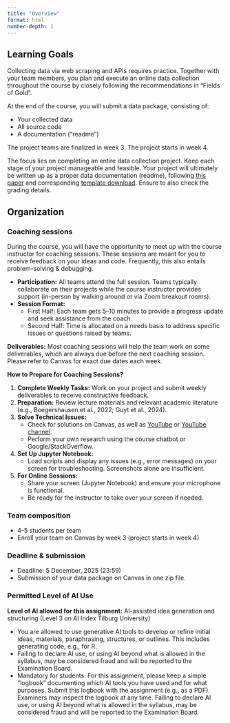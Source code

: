 ```yaml
---
title: "Overview"
format: html
number-depth: 1
---
```


## Learning Goals

Collecting data via web scraping and APIs requires practice. Together with your team members, you plan and execute an online data collection throughout the course by closely following the recommendations in "Fields of Gold".

At the end of the course, you will submit a data package, consisting of:

- Your collected data
- All source code
- A documentation ("readme") 

The project teams are finalized in week 3. The project starts in week 4.

<!--(following [this template](Datasheets_for_DataSets.zip))-->

<!--For inspiration, explore [past team projects](pastprojects). Use these as a starting point, keeping in mind that grading criteria may have changed and these examples are not flawless.-->

::: {.callout-note}
The focus lies on completing an entire data collection project. Keep each stage of your project manageable and feasible. Your project will ultimately be written up as a proper data documentation (readme), following [this paper](https://arxiv.org/pdf/1803.09010.pdf) and corresponding [template download](Datasheets_for_DataSets.zip). Ensure to also check the grading details.
:::


## Organization


### Coaching sessions

During the course, you will have the opportunity to meet up with the course instructor for coaching sessions. These sessions are meant for you to receive feedback on your ideas and code. Frequently, this also entails problem-solving & debugging.

- **Participation:** All teams attend the full session. Teams typically collaborate on their projects while the course instructor provides support (in-person by walking around or via Zoom breakout rooms).
- **Session Format:**
  - First Half: Each team gets 5–10 minutes to provide a progress update and seek assistance from the coach.
  - Second Half: Time is allocated on a needs basis to address specific issues or questions raised by teams.

**Deliverables:** Most coaching sessions will help the team work on some deliverables, which are always due before the next coaching session. Please refer to Canvas for exact due dates each week.

::: {.callout-note}
**How to Prepare for Coaching Sessions?**

1. **Complete Weekly Tasks:** Work on your project and submit weekly deliverables to receive constructive feedback.
2. **Preparation:** Review lecture materials and relevant academic literature (e.g., Boegershausen et al., 2022; Guyt et al., 2024).
3. **Solve Technical Issues:**
   - Check for solutions on Canvas, as well as [YouTube](https://www.youtube.com/playlist?list=PLdDbyJQwReWhis9Ns7_NfYzw4YAp91D6G) or [YouTube channel](https://youtube.com/c/hannesdatta).
   - Perform your own research using the course chatbot or Google/StackOverflow.
4. **Set Up Jupyter Notebook:**
   - Load scripts and display any issues (e.g., error messages) on your screen for troubleshooting. Screenshots alone are insufficient.
5. **For Online Sessions:**
   - Share your screen (Jupyter Notebook) and ensure your microphone is functional.
   - Be ready for the instructor to take over your screen if needed.
:::

### Team composition

- 4-5 students per team
- Enroll your team on Canvas by week 3 (project starts in week 4)

### Deadline & submission

- Deadline: 5 December, 2025 (23:59)
- Submission of your data package on Canvas in one zip file.

### Permitted Level of AI Use

__Level of AI allowed for this assignment:__ AI-assisted idea generation and structuring (Level 3 on AI Index Tilburg University)

::: callout
- You are allowed to use generative AI tools to develop or refine initial ideas, materials, paraphrasing, structures, or outlines. This includes generating code, e.g., for R.
- Failing to declare AI use, or using AI beyond what is allowed in the syllabus, may be considered fraud and will be reported to the Examination Board.
- Mandatory for students: For this assignment, please keep a simple “logbook” documenting which AI tools you have used and for what purposes. Submit this logbook with the assignment (e.g., as a PDF). Examiners may inspect the logbook at any time. Failing to declare AI use, or using AI beyond what is allowed in the syllabus, may be considered fraud and will be reported to the Examination Board.
:::

<!--
## Getting started

- [Workplan, deliverables, and coaching](workplan)
- [Grading requirements](grading)
- [Past projects](pastprojects)
- [Tips and examples](examples)

## Organization
-->

